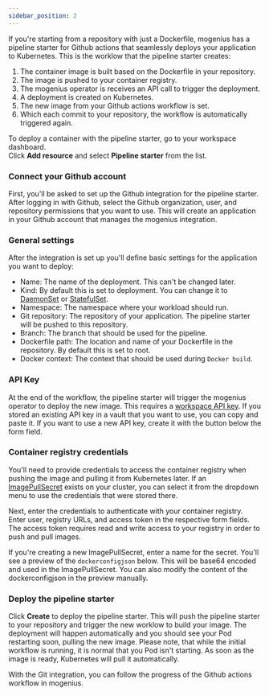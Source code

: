 ```yaml
---
sidebar_position: 2
---
```


If you're starting from a repository with just a Dockerfile, mogenius has a pipeline starter for Github actions that seamlessly deploys your application to Kubernetes. This is the worklow that the pipeline starter creates:

1. The container image is built based on the Dockerfile in your repository.
2. The image is pushed to your container registry.
3. The mogenius operator is receives an API call to trigger the deployment.
4. A deployment is created on Kubernetes.
5. The new image from your Github actions workflow is set.
6. Which each commit to your repository, the workflow is automatically triggered again.

To deploy a container with the pipeline starter, go to your workspace dashboard.  
Click **Add resource** and select **Pipeline starter** from the list.

### Connect your Github account

First, you'll be asked to set up the Github integration for the pipeline starter. After logging in with Github, select the Github organization, user, and repository permissions that you want to use. This will create an application in your Github account that manages the mogenius integration.

### General settings

After the integration is set up you'll define basic settings for the application you want to deploy:
- Name: The name of the deployment. This can't be changed later.
- Kind: By default this is set to deployment. You can change it to [DaemonSet](https://kubernetes.io/docs/concepts/workloads/controllers/daemonset/) or [StatefulSet](https://kubernetes.io/docs/concepts/workloads/controllers/statefulset/).
- Namespace: The namespace where your workload should run.
- Git repository: The repository of your application. The pipeline starter will be pushed to this repository.
- Branch: The branch that should be used for the pipeline.
- Dockerfile path: The location and name of your Dockerfile in the repository. By default this is set to root.
- Docker context: The context that should be used during `Docker build`.

### API Key

At the end of the workflow, the pipeline starter will trigger the mogenius operator to deploy the new image. This requires a [workspace API key](../workspaces/mogenius-API). If you stored an existing API key in a vault that you want to use, you can copy and paste it. If you want to use a new API key, create it with the button below the form field.

### Container registry credentials

You'll need to provide credentials to access the container registry when pushing the image and pulling it from Kubernetes later. If an [ImagePullSecret](https://kubernetes.io/docs/tasks/configure-pod-container/pull-image-private-registry/) exists on your cluster, you can select it from the dropdown menu to use the credentials that were stored there.

Next, enter the credentials to authenticate with your container registry. Enter user, registry URLs, and access token in the respective form fields. The access token requires read and write access to your registry in order to push and pull images.

If you're creating a new ImagePullSecret, enter a name for the secret. You'll see a preview of the `dockerconfigjson` below. This will be base64 encoded and used in the ImagePullSecret. You can also modify the content of the dockerconfigjson in the preview manually.

### Deploy the pipeline starter

Click **Create** to deploy the pipeline starter. This will push the pipeline starter to your repository and trigger the new worklow to build your image. The deployment will happen automatically and you should see your Pod restarting soon, pulling the new image. Please note, that while the initial workflow is running, it is normal that you Pod isn't starting. As soon as the image is ready, Kubernetes will pull it automatically.

With the Git integration, you can follow the progress of the Github actions workflow in mogenius.